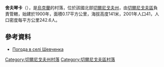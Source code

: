 {{coord|51|33|31|N|31|18|49|E|scale:100000|display=title}}

'''舍夫琴卡'''（{{lang-uk|Шевченка}}），是[[烏克蘭|烏克蘭]]的村落，位於該國北部[[切爾尼戈夫州|切爾尼戈夫州]]，由[[切爾尼戈夫區|切爾尼戈夫區]]負責管轄，始建於1900年，面積0.17平方公里，海拔高度141米，2001年人口41，人口密度每平方公里242.6人。

==參考資料==
* [http://weather.in.ua/ua/chernigovskaja/28748 Погода в селі Шевченка]

[[Category:切爾尼戈夫州村落|Category:切爾尼戈夫州村落]]
[[Category:切爾尼戈夫區村落|Category:切爾尼戈夫區村落]]


{{Chernihiv-geo-stub}}